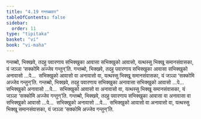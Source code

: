 ```yaml
---
title: "4.19 गन्तब्बवार"
tableOfContents: false
sidebar:
  order: 11
type: "tipitaka"
basket: "vi"
book: "vi-maha"
---
```



<DynamicBreadcrumb />

<Division number="232" book="vi-maha">

<Paragraph number="1067" book="vi-maha">
गन्तब्बो, भिक्खवे, तदहु पवारणाय सभिक्खुका आवासा सभिक्खुको आवासो, यत्थस्सु भिक्खू समानसंवासका, यं जञ्ञा ‘सक्कोमि अज्जेव गन्तुन्’ति. गन्तब्बो, भिक्खवे, तदहु पवारणाय सभिक्खुका आवासा सभिक्खुको अनावासो …पे…  सभिक्खुको आवासो वा अनावासो वा, यत्थस्सु भिक्खू समानसंवासका, यं जञ्ञा ‘सक्कोमि अज्जेव गन्तुन्’ति.
</Paragraph>

<Paragraph number="1068" book="vi-maha">
गन्तब्बो, भिक्खवे, तदहु पवारणाय सभिक्खुका अनावासा सभिक्खुको आवासो …पे…  सभिक्खुको अनावासो …पे…  सभिक्खुको आवासो वा अनावासो वा, यत्थस्सु भिक्खू समानसंवासका, यं जञ्ञा ‘सक्कोमि अज्जेव गन्तुन्’ति.
</Paragraph>

<Paragraph number="1069" book="vi-maha">
गन्तब्बो, भिक्खवे, तदहु पवारणाय सभिक्खुका आवासा वा अनावासा वा सभिक्खुको आवासो …पे…  सभिक्खुको अनावासो …पे…  सभिक्खुको आवासो वा अनावासो वा, यत्थस्सु भिक्खू समानसंवासका, यं जञ्ञा ‘सक्कोमि अज्जेव गन्तुन्’ति.
</Paragraph>
</Division>